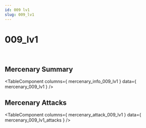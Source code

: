 ```yaml
---
id: 009 lv1
slug: 009_lv1
---
```



# 009_lv1

<div style = {{ display: "flex" }}>
    <Image img={require('@site/static/img/mercenaries/illust/thum_char_view_n_009.jpg')}/>
    <Image img={require('@site/static/img/mercenaries/illust/thum_char_view_o_009.jpg')}/>
</div>

## Mercenary Summary

<TableComponent
  columns={ mercenary_info_009_lv1 }
  data={ mercenary_009_lv1 }
/>

## Mercenary Attacks

<TableComponent
  columns={ mercenary_attack_009_lv1 }
  data={ mercenary_009_lv1_attacks }
/>